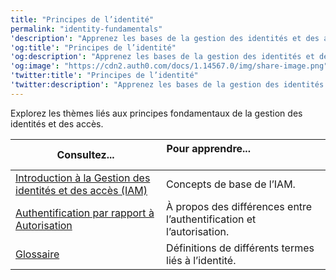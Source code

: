 ---
title: "Principes de l’identité"
permalink: "identity-fundamentals"
'description': "Apprenez les bases de la gestion des identités et des accès."
'og:title': "Principes de l’identité"
'og:description': "Apprenez les bases de la gestion des identités et des accès."
'og:image': "https://cdn2.auth0.com/docs/1.14567.0/img/share-image.png"
'twitter:title': "Principes de l’identité"
'twitter:description': "Apprenez les bases de la gestion des identités et des accès."
---

Explorez les thèmes liés aux principes fondamentaux de la gestion des identités et des accès.

<table class="table"><thead>
<tr>
<th><strong>Consultez...</strong></th>
<th><strong>Pour apprendre...</strong>                                </th>
</tr>
</thead>
<tbody>
<tr>
<td><a href="/docs/fr-ca/get-started/identity-fundamentals/identity-and-access-management">Introduction à la Gestion des identités et des accès (IAM)</a></td>
<td>Concepts de base de l’IAM.</td>
</tr>
<tr>
<td><a href="/docs/fr-ca/get-started/identity-fundamentals/authentication-and-authorization">Authentification par rapport à Autorisation</a></td>
<td>À propos des différences entre l’authentification et l’autorisation.</td>
</tr>
<tr>
<td><a href="/docs/fr-ca/glossaire">Glossaire</a></td>
<td>Définitions de différents termes liés à l’identité.</td>
</tr>
</tbody>
</table>